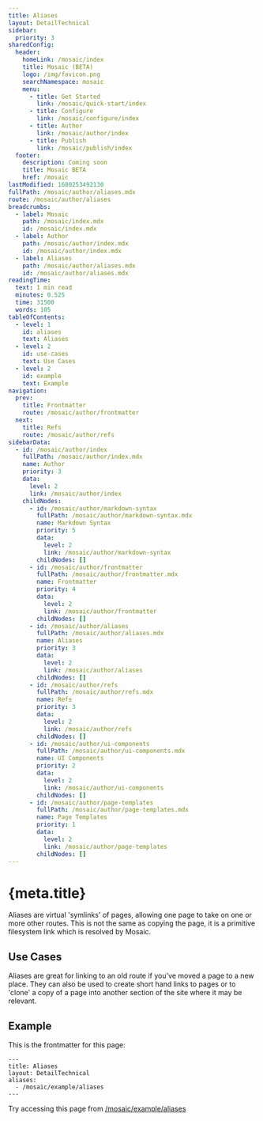 ```yaml
---
title: Aliases
layout: DetailTechnical
sidebar:
  priority: 3
sharedConfig:
  header:
    homeLink: /mosaic/index
    title: Mosaic (BETA)
    logo: /img/favicon.png
    searchNamespace: mosaic
    menu:
      - title: Get Started
        link: /mosaic/quick-start/index
      - title: Configure
        link: /mosaic/configure/index
      - title: Author
        link: /mosaic/author/index
      - title: Publish
        link: /mosaic/publish/index
  footer:
    description: Coming soon
    title: Mosaic BETA
    href: /mosaic
lastModified: 1680253492130
fullPath: /mosaic/author/aliases.mdx
route: /mosaic/author/aliases
breadcrumbs:
  - label: Mosaic
    path: /mosaic/index.mdx
    id: /mosaic/index.mdx
  - label: Author
    path: /mosaic/author/index.mdx
    id: /mosaic/author/index.mdx
  - label: Aliases
    path: /mosaic/author/aliases.mdx
    id: /mosaic/author/aliases.mdx
readingTime:
  text: 1 min read
  minutes: 0.525
  time: 31500
  words: 105
tableOfContents:
  - level: 1
    id: aliases
    text: Aliases
  - level: 2
    id: use-cases
    text: Use Cases
  - level: 2
    id: example
    text: Example
navigation:
  prev:
    title: Frontmatter
    route: /mosaic/author/frontmatter
  next:
    title: Refs
    route: /mosaic/author/refs
sidebarData:
  - id: /mosaic/author/index
    fullPath: /mosaic/author/index.mdx
    name: Author
    priority: 3
    data:
      level: 2
      link: /mosaic/author/index
    childNodes:
      - id: /mosaic/author/markdown-syntax
        fullPath: /mosaic/author/markdown-syntax.mdx
        name: Markdown Syntax
        priority: 5
        data:
          level: 2
          link: /mosaic/author/markdown-syntax
        childNodes: []
      - id: /mosaic/author/frontmatter
        fullPath: /mosaic/author/frontmatter.mdx
        name: Frontmatter
        priority: 4
        data:
          level: 2
          link: /mosaic/author/frontmatter
        childNodes: []
      - id: /mosaic/author/aliases
        fullPath: /mosaic/author/aliases.mdx
        name: Aliases
        priority: 3
        data:
          level: 2
          link: /mosaic/author/aliases
        childNodes: []
      - id: /mosaic/author/refs
        fullPath: /mosaic/author/refs.mdx
        name: Refs
        priority: 3
        data:
          level: 2
          link: /mosaic/author/refs
        childNodes: []
      - id: /mosaic/author/ui-components
        fullPath: /mosaic/author/ui-components.mdx
        name: UI Components
        priority: 2
        data:
          level: 2
          link: /mosaic/author/ui-components
        childNodes: []
      - id: /mosaic/author/page-templates
        fullPath: /mosaic/author/page-templates.mdx
        name: Page Templates
        priority: 1
        data:
          level: 2
          link: /mosaic/author/page-templates
        childNodes: []
---
```


# {meta.title}

Aliases are virtual 'symlinks' of pages, allowing one page to take on one or more other routes.
This is not the same as copying the page, it is a primitive filesystem link which is resolved by Mosaic.

## Use Cases

Aliases are great for linking to an old route if you've moved a page to a new place.
They can also be used to create short hand links to pages or to 'clone' a copy of a page into
another section of the site where it may be relevant.

## Example

This is the frontmatter for this page:

```
---
title: Aliases
layout: DetailTechnical
aliases:
  - /mosaic/example/aliases
---
```

Try accessing this page from [/mosaic/example/aliases](/mosaic/example/aliases)

